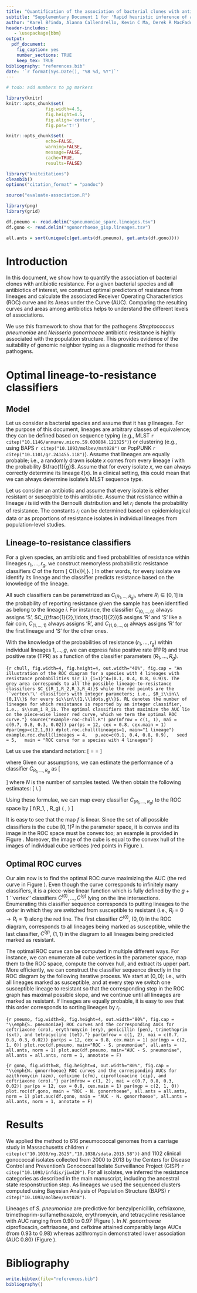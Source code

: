 ```yaml
---
title: "Quantification of the association of bacterial clones with antibiotic resistance"
subtitle: "Supplementary Document 1 for 'Rapid heuristic inference of antibiotic resistance and susceptibility by genomic neighbor typing'"
author: "Karel Břinda, Alanna Callendrello, Kevin C Ma, Derek R MacFadden, Themoula Charalampous, Robyn S Lee, Lauren Cowley, Crista B Wadsworth, Yonatan H Grad, Gregory Kucherov, Justin O’Grady, Michael Baym, and William P Hanage"
header-includes:
   - \usepackage{bbm}
output:
  pdf_document:
    fig_caption: yes
    number_sections: TRUE
    keep_tex: TRUE
bibliography: "references.bib"
date: '`r format(Sys.Date(), "%B %d, %Y")`'
---
```


```r
# todo: add numbers to pg markers

library(knitr)
knitr::opts_chunk$set(
               fig.width=4.5,
               fig.height=4.5,
               fig.align='center',
               fig.pos='t!')

knitr::opts_chunk$set(
               echo=FALSE,
               warning=FALSE,
               message=FALSE,
               cache=TRUE,
               results=FALSE)
```

```r
library("knitcitations")
cleanbib()
options("citation_format" = "pandoc")
```

```r
source("evaluate-association.R")

library(png)
library(grid)

df.pneumo <- read.delim("spneumoniae_sparc.lineages.tsv")
df.gono <- read.delim("ngonorrhoeae_gisp.lineages.tsv")

all.ants = sort(unique(c(get.ants(df.pneumo), get.ants(df.gono))))
```


# Introduction

In this document, we show how to quantify the association of bacterial clones
with antibiotic resistance. For a given
bacterial species and all antibiotics of interest,
we construct optimal predictors of resistance from lineages and
calculate the associated Receiver Operating Characteristics (ROC)
curve and its Areas under the Curve (AUC).
Comparing the resulting curves and areas among antibiotics helps
to understand the different levels of associations.

We use this framework to show that for the pathogens *Streptococcus pneumoniae* and
*Neisseria gonorrhoeae* antibiotic resistance is highly associated with the population
structure. This provides evidence of the suitability of genomic neighbor
typing as a diagnostic method for these pathogens.


# Optimal lineage-to-resistance classifiers

## Model

Let us consider a bacterial species and assume that it has $g$ lineages.
For the purpose of this document, lineages are arbitrary classes of equivalence;
they can be defined based on sequence typing
(e.g., MLST `r citep("10.1146/annurev.micro.59.030804.121325")`)
or clustering (e.g., using BAPS `r citep("10.1093/molbev/mst028")` or PopPUNK `r citep("10.1101/gr.241455.118")`).
Assume that lineages are equally probable; i.e., a randomly drawn isolate $x$
comes from every lineage $i$ with the probability $\frac{1}{g}$.
Assume that for every isolate $x$, we can always correctly determine its lineage $\ell(x)$.
In a clinical setting, this could mean that we can always
determine isolate's MLST sequence type.

Let us consider an antibiotic and assume that every isolate is
either resistant or susceptible to this antibiotic.
Assume that resistance within a lineage $i$ is
iid with the Bernoulli distribution and let $r_i$
denote the probability of resistance. The constants $r_i$
can be determined based on epidemiological data or as proportions
of resistance isolates in individual lineages from population-level
studies.

<!--
Assume that we have a large number of isolates ($N\gg g$) for which we want to
determine resistance.
-->

## Lineage-to-resistance classifiers

For a given species, an antibiotic and fixed probabilities of resistance within
lineages $r_1, \ldots, r_g$,
we construct memoryless probabilistic resistance classifiers $C$ of the form
\[
    C(\ell(x))\to\{\text{'S'},\text{'R'}\}.
\]
In other words, for every isolate we identify its lineage and
the classifier predicts resistance based on the knowledge
of the lineage.

All such classifiers can be parametrized as $C_{(R_1,\ldots,R_g)}$,
where $R_i\in[0, 1]$ is the probability of reporting resistance
given the sample has been identified as belong to the lineage $i$.
For instance, the classifier $C_{(0,\ldots,0)}$ always assigns 'S',
$C_{(\frac{1}{2},\ldots,\frac{1}{2})}$ assigns 'R' and 'S' like a fair coin,
$C_{(1,\ldots,1)}$ always assigns 'R', and
$C_{(1,0,\ldots,0)}$ always assigns 'R' for the first lineage and 'S' for the other ones.

With the knowledge of the probabilities of resistance ($r_1, \ldots, r_g$)
within individual lineages $1,\ldots,g$,
we can express false positive rate (FPR)
and true positive rate (TPR)
as a function of the classifier parameters ($R_1, \ldots, R_g$).

```{r chull, fig.width=4, fig.height=4, out.width="40%", fig.cap = "An illustration of the ROC diagram for a species with 4 lineages with resistance probabilities $(r_i)_{i=1}^4=(0.1, 0.4, 0.8, 0.9)$. The grey area corresponds to all the possible lineage-to-resistance classifiers $C_{(R_1,R_2,R_3,R_4)}$ while the red points are the ``vertex\'\' classifiers with integer parameters; i.e., $R_i\\in\\{0,1\\}$ for every $i\\in\\{1,\\ldots,g\\}$. RL denotes the number of lineages for which resistance is reported by an integer classifier, i.e., $\\sum_i R_i$. The optimal classifiers that maximize the AUC lie on the piece-wise linear red curve, which we term the optimal ROC curve."}
source("example-roc-chull.R")
par(mfrow = c(1, 1), mai = c(0.7, 0.8, 0.3, 0.02))
par(ps = 12, cex = 0.8, cex.main = 1)
#par(mgp=c(2,1,0))
#plot.roc.chull(lineages=1, main="1 lineage")
example.roc.chull(lineages = 4,
  p.vec=c(0.1, 0.4, 0.8, 0.9),
  seed = 5,
  main = "ROC curve for a species with 4 lineages")
```


Let us use the standard notation:
\[
  \mathrm{FPR} = \frac{\mathrm{FP}}{\mathrm{FP}+\mathrm{TN}}
  \qquad \text{and} \qquad
  \mathrm{TPR} = \frac{\mathrm{TP}}{\mathrm{TP}+\mathrm{FN}}
\]

where
\begin{align*}
  \mathrm{TP} &= \text{\#true positives; i.e., resistant isolates predicted as resistant} \\
  \mathrm{FP} &= \text{\#false positives; i.e., susceptible isolates predicted as resistant} \\
  \mathrm{FN} &= \text{\#false negatives; i.e., resistant isolates predicted as susceptible} \\
  \mathrm{TN} &= \text{\#true negatives; i.e., susceptible isolates predicted as susceptible}
\end{align*}
Given our assumptions, we can estimate the performance of a classifier $C_{R_1,\ldots,R_g}$ as
\[
\begin{array}{ll}
\mathrm{TP} \approx \frac{N}{g}\sum_{i=1}^g r_iR_i     \qquad &  \mathrm{FP} \approx \frac{N}{g}\sum_{i=1}^g (1-r_i)R_i\\
\mathrm{FN} \approx \frac{N}{g}\sum_{i=1}^g r_i(1-R_i) \qquad &  \mathrm{TN} \approx \frac{N}{g}\sum_{i=1}^g (1-r_i)(1-R_i)
\end{array}
\]
where $N$ is the number of samples tested. We then obtain the following estimates:
\[
\mathrm{FPR} \approx \frac{\sum_{i=1}^g (1-r_i)R_i}{\sum_{i=1}^g (1-r_i)}\\
\qquad \text{and} \qquad
\mathrm{TPR} \approx \frac{\sum_{i=1}^g r_iR_i}{\sum_{i=1}^g r_i}
\]

Using these formulae, we can map every classifier $C_{(R_1,\ldots,R_g)}$
to the ROC space by
\[
  f(R_1, \ldots, R_g) \to \left(
    \frac{\sum_{i=1}^g (1-r_i)R_i}{\sum_{i=1}^g (1-r_i)},
    \frac{\sum_{i=1}^g r_iR_i}{\sum_{i=1}^g r_i}
  \right)
\]

It is easy to see that the map $f$ is linear. Since the set of all possible classifiers is
the cube $[0,1]^g$ in the parameter space, it is convex and its
image in the ROC space must be convex too; an example is provided
in Figure \ref{fig:chull}. Moreover, the image of the cube is equal to the
convex hull of the images of individual cube vertices (red points in Figure \ref{fig:chull}).


## Optimal ROC curves

Our aim now is to find the optimal ROC curve maximizing the AUC (the red curve in Figure \ref{fig:chull}).
Even though the curve corresponds to infinitely
many classifiers, it is a piece-wise linear function which is fully defined
by the $g+1$ ``vertex'' classifiers $C^{(0)}, \ldots, C^{(g)}$ lying on the line intersections.
Enumerating this classifier sequence corresponds to
putting lineages to the order in which they are
switched from susceptible to resistant (i.e., $R_i=0\to R_i=1$) along the red line.
The first classifier $C^{(0)}$, $(0,0)$ in the ROC diagram, corresponds to all
lineages being marked as susceptible, while the last classifier, $C^{(g)}$, $(1,1)$
in the diagram to all lineages being predicted marked as resistant.

The optimal ROC curve can be computed in multiple different ways.
For instance, we can enumerate all cube vertices in the parameter space,
map them to the ROC space, compute the convex hull, and extract its upper part.
More efficiently, we can construct the classifier sequence directly in the ROC
diagram by the following iterative process.
We start at $(0,0)$; i.e., with all lineages marked as susceptible, and at every step
we switch one susceptible lineage to resistant so that
the corresponding step in the ROC graph has maximal possible slope, and
we continue until all lineages are marked as resistant.
If lineages are equally probable, it is easy to see that this order corresponds
to sorting lineages by $r_i$.


```{r pneumo, fig.width=8, fig.height=4, out.width="80%", fig.cap = "\\emph{S. pneumoniae} ROC curves and the corresponding AUCs for ceftriaxone (cro), erythromycin (ery), penicillin (pen), trimethoprim (sxt), and tetracycline (tet)."}
par(mfrow = c(1, 2), mai = c(0.7, 0.8, 0.3, 0.02))
par(ps = 12, cex = 0.8, cex.main = 1)
par(mgp = c(2, 1, 0))
plot.roc(df.pneumo, main="ROC - S. pneumoniae", all.ants = all.ants, norm = 1)
plot.auc(df.pneumo, main="AUC - S. pneumoniae", all.ants = all.ants, norm = 1, annotate = F)
```


```{r gono, fig.width=8, fig.height=4, out.width="80%", fig.cap = "\\emph{N. gonorrhoeae} ROC curves and the corresponding AUCs for azithromycin (azm), cefixime (cfm), ciprofloxacine (cip), and ceftriaxone (cro)."}
par(mfrow = c(1, 2), mai = c(0.7, 0.8, 0.3, 0.02))
par(ps = 12, cex = 0.8, cex.main = 1)
par(mgp = c(2, 1, 0))
plot.roc(df.gono, main = "ROC - N. gonorrhoeae", all.ants = all.ants, norm = 1)
plot.auc(df.gono, main = "AUC - N. gonorrhoeae", all.ants = all.ants, norm = 1, annotate = F)
```


# Results

We applied the method to 616 pneumococcal genomes from a carriage study
in Massachusetts children `r citep(c("10.1038/ng.2625","10.1038/sdata.2015.58"))`
and 1102 clinical gonococcal isolates collected from 2000 to 2013
by the Centers for Disease Control and
Prevention’s Gonococcal Isolate Surveillance Project (GISP) `r citep("10.1093/infdis/jiw420")`.
For all isolates, we inferred the resistance categories
as described in the main manuscript, including the
ancestral state responstruction step.
As lineages we used the sequenced clusters
computed using Bayesian Analysis of
Population Structure (BAPS) `r citep("10.1093/molbev/mst028")`.

Lineages of *S. pneumoniae* are predictive for benzylpenicillin,
ceftriaxone, trimethoprim-sulfamethoxazole, erythromycin,
and tetracycline resistance with AUC ranging from 0.90 to 0.97 (Figure \ref{fig:pneumo}). In *N. gonorrhoeae* ciprofloxacin, ceftriaxone, and cefixime attained comparably large AUCs (from 0.93 to 0.98) whereas azithromycin demonstrated lower association (AUC 0.80) (Figure \ref{fig:gono}).


# Bibliography

```r
write.bibtex(file="references.bib")
bibliography()
```
